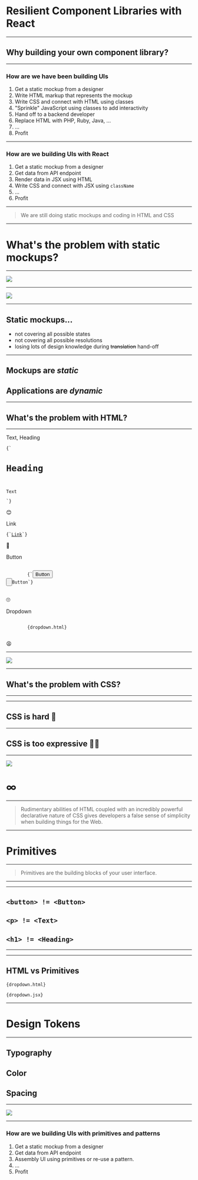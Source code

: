 

<Cover author="Andrey Okonetchnikov">

# Resilient Component Libraries with React

</Cover>

---

<Primary>

## Why building your own component library?

</Primary>

---

### How are we have been building UIs

1. Get a static mockup from a designer
1. Write HTML markup that represents the mockup
1. Write CSS and connect with HTML using classes
1. "Sprinkle" JavaScript using classes to add interactivity
1. Hand off to a backend developer
1. Replace HTML with PHP, Ruby, Java, ...
1. ...
1. Profit

---

### How are we building UIs with React

1. Get a static mockup from a designer
1. Get data from API endpoint
1. Render data in JSX using HTML
1. Write CSS and connect with JSX using `className`
1. ...
1. Profit

---

<Secondary>

> We are still doing static mockups and coding in HTML and CSS

</Secondary>

---

<Secondary>

# What's the problem with static mockups?

</Secondary>

---

<Image src="./assets/dribbble1.png" size="contain" />

---

<Image src="./assets/dribbble2.png" size="contain" />

---

## Static mockups...

- not covering all possible states
- not covering all possible resolutions
- losing lots of design knowledge during ~~translation~~ hand-off

---

<Boom>

## Mockups are _static_

## Applications are _dynamic_

<ThatGuy />

</Boom>

---

## What's the problem with HTML?

---

<Stack gridGap={4} gridTemplateColumns="auto 1fr auto" alignItems="center">
	<p>Text, Heading</p>
	<Code language="html">{`<h1>Heading</h1>
<p>Text</p>`}</Code>
	<p>️😊</p>
	<p>Link</p>
	<Code language="html">{`<a href="#">Link</a>`}</Code>
	<p>🤔</p>
	<p>Button</p>
	<Code language="html">
		{`<button>Button</button>
<input type="button">Button</input>`}
	</Code>
	<p>🙄</p>
	<p>Dropdown</p>
	<Code language="html" sx={{ maxHeight: 200 }}>
		{dropdown.html}
	</Code>
	<p>😩</p>
</Stack>

---

<Image src="./assets/bootstrap-dropdown.png" size="contain" />

<ThatGuy />

---

## What's the problem with CSS?

---

<TweetEmbed id="1038073603311448064" />

<ThatGuy />

---

## CSS is hard 🤯

---

## CSS is too expressive 👩‍🎨

---

<Image src="./assets/too-many-buttons.jpg" size="contain">

# ∞

</Image>

---

> Rudimentary abilities of HTML coupled with an incredibly powerful declarative nature of CSS gives developers a false sense of simplicity when building things for the Web.

---

# Primitives

---

> Primitives are the building blocks of your user interface.

---



---

## `<button> != <Button>`
<Appear>

## `<p> != <Text>`
## `<h1> != <Heading>`

</Appear>

---

---

## HTML vs Primitives

<Stack gridGap={4} gridTemplateColumns="1fr 1fr">

<Code language="html">{dropdown.html}</Code>

<Code language="javascript">{dropdown.jsx}</Code>

</Stack>

---

# Design Tokens

---

## Typography
## Color
## Spacing

---

<Image src="./assets/dls-foundation.png" size="contain" />

---

### How are we building UIs with primitives and patterns

1. Get a static mockup from a designer
1. Get data from API endpoint
1. Assembly UI using primitives or re-use a pattern.
1. ...
1. Profit
